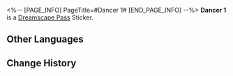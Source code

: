 <%-- [PAGE_INFO]
PageTitle=#Dancer 1#
[END_PAGE_INFO] --%>
{{Stub|Location information}}
{{Item Infobox
|id          = 224005
|image       = Dreamscape Pass Sticker Dancer 1.png
|type        = Dreamscape Pass Sticker
|type2       = Stars of Morning and Night Stickers
|invCategory = 
|rarity      = 4
|effect      = 
|description = Digital stickers that can be used to decorate the pages of the Dreamtour Handbook. They come in many different styles.
|source1     = [[After everything has concluded, return to the room of chaos in the theater]]
}}
{{Description|Dance, for the sake of the universe's rhythm.}}
'''Dancer 1''' is a [[Dreamscape Pass]] Sticker.

==Other Languages==
{{Other Languages
|en   = Dancer 1
|zhs  = 舞者•一
|zht  = 舞者•一
|ja   = ダンサー・1
|ko   = 무용수•1
|es   = Bailarín 1
|fr   = Ballerine 1
|ru   = Танцор I
|th   = นักเต้น 1
|vi   = Vũ Công 1
|de   = Tänzer 1
|id   = Penari 1
|pt   = Dançarino 1
}}

==Change History==
{{Change History|2.2}}